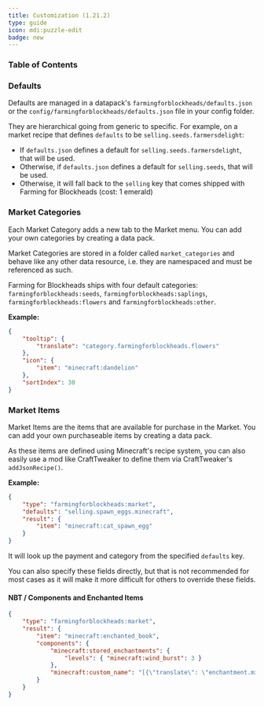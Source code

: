 ```yaml
---
title: Customization (1.21.2)
type: guide
icon: mdi:puzzle-edit
badge: new
---
```


### Table of Contents

### Defaults

Defaults are managed in a datapack's `farmingforblockheads/defaults.json` or the `config/farmingforblockheads/defaults.json` file in your config folder.

They are hierarchical going from generic to specific. For example, on a market recipe that defines `defaults` to be `selling.seeds.farmersdelight`:

-   If `defaults.json` defines a default for `selling.seeds.farmersdelight`, that will be used.
-   Otherwise, if `defaults.json` defines a default for `selling.seeds`, that will be used.
-   Otherwise, it will fall back to the `selling` key that comes shipped with Farming for Blockheads (cost: 1 emerald)

### Market Categories

Each Market Category adds a new tab to the Market menu. You can add your own categories by creating a data pack.

Market Categories are stored in a folder called `market_categories` and behave like any other data resource, i.e. they are namespaced and must be referenced as such.

Farming for Blockheads ships with four default categories: `farmingforblockheads:seeds`, `farmingforblockheads:saplings`, `farmingforblockheads:flowers` and `farmingforblockheads:other`.

**Example:**

```json
{
    "tooltip": {
        "translate": "category.farmingforblockheads.flowers"
    },
    "icon": {
        "item": "minecraft:dandelion"
    },
    "sortIndex": 30
}
```

### Market Items

Market Items are the items that are available for purchase in the Market. You can add your own purchaseable items by creating a data pack.

As these items are defined using Minecraft's recipe system, you can also easily use a mod like CraftTweaker to define them via CraftTweaker's `addJsonRecipe()`.

**Example:**

```json
{
    "type": "farmingforblockheads:market",
    "defaults": "selling.spawn_eggs.minecraft",
    "result": {
        "item": "minecraft:cat_spawn_egg"
    }
}
```

It will look up the payment and category from the specified `defaults` key.

You can also specify these fields directly, but that is not recommended for most cases as it will make it more difficult for others to override these fields.

#### NBT / Components and Enchanted Items

```json
{
    "type": "farmingforblockheads:market",
    "result": {
        "item": "minecraft:enchanted_book",
        "components": {
            "minecraft:stored_enchantments": {
                "levels": { "minecraft:wind_burst": 3 }
            },
            "minecraft:custom_name": "[{\"translate\": \"enchantment.minecraft.wind_burst\"}, {\"text\": \" 3\"}]"
        }
    }
}
```
